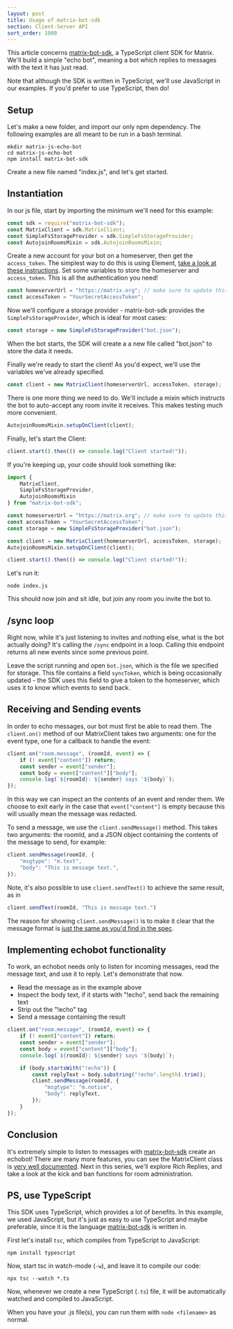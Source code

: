 ```yaml
---
layout: post
title: Usage of matrix-bot-sdk
section: Client-Server API
sort_order: 1000
---
```


This article concerns [matrix-bot-sdk], a TypeScript client SDK for Matrix. We'll build a simple "echo bot", meaning a bot which replies to messages with the text it has just read.

Note that although the SDK is written in TypeScript, we'll use JavaScript in our examples. If you'd prefer to use TypeScript, then do!

## Setup

Let's make a new folder, and import our only npm dependency. The following examples are all meant to be run in a bash terminal.

```shell
mkdir matrix-js-echo-bot
cd matrix-js-echo-bot
npm install matrix-bot-sdk
```

Create a new file named "index.js", and let's get started.

## Instantiation

In our js file, start by importing the minimum we'll need for this example:

```javascript
const sdk = require("matrix-bot-sdk");
const MatrixClient = sdk.MatrixClient;
const SimpleFsStorageProvider = sdk.SimpleFsStorageProvider;
const AutojoinRoomsMixin = sdk.AutojoinRoomsMixin;
```

Create a new account for your bot on a homeserver, then get the `access_token`. The simplest way to do this is using Element, [take a look at these instructions](https://t2bot.io/docs/access_tokens/). Set some variables to store the homeserver and `access_token`. This is all the authentication you need!

```javascript
const homeserverUrl = "https://matrix.org"; // make sure to update this with your url
const accessToken = "YourSecretAccessToken";
```

Now we'll configure a storage provider - matrix-bot-sdk provides the `SimpleFsStorageProvider`, which is ideal for most cases:

```javascript
const storage = new SimpleFsStorageProvider("bot.json");
```

When the bot starts, the SDK will create a a new file called "bot.json" to store the data it needs.

Finally we're ready to start the client! As you'd expect, we'll use the variables we've already specified.

```javascript
const client = new MatrixClient(homeserverUrl, accessToken, storage);
```

There is one more thing we need to do. We'll include a mixin which instructs the bot to auto-accept any room invite it receives. This makes testing much more convenient.

```javascript
AutojoinRoomsMixin.setupOnClient(client);
```

Finally, let's start the Client:

```javascript
client.start().then(() => console.log("Client started!"));
```

If you're keeping up, your code should look something like:

```javascript
import {
    MatrixClient,
    SimpleFsStorageProvider,
    AutojoinRoomsMixin
} from "matrix-bot-sdk";

const homeserverUrl = "https://matrix.org"; // make sure to update this with your url
const accessToken = "YourSecretAccessToken";
const storage = new SimpleFsStorageProvider("bot.json");

const client = new MatrixClient(homeserverUrl, accessToken, storage);
AutojoinRoomsMixin.setupOnClient(client);

client.start().then(() => console.log("Client started!"));
```

Let's run it:

```shell
node index.js
```

This should now join and sit idle, but join any room you invite the bot to.

## /sync loop

Right now, while it's just listening to invites and nothing else, what is the bot actually doing? It's calling the `/sync` endpoint in a loop. Calling this endpoint returns all new events since some previous point.

Leave the script running and open `bot.json`, which is the file we specified for storage. This file contains a field `syncToken`, which is being occasionally updated - the SDK uses this field to give a token to the homeserver, which uses it to know which events to send back.

## Receiving and Sending events

In order to echo messages, our bot must first be able to read them. The `client.on()` method of our MatrixClient takes two arguments: one for the event type, one for a callback to handle the event:

```javascript
client.on("room.message", (roomId, event) => {
    if (! event["content"]) return;
    const sender = event["sender"];
    const body = event["content"]["body"];
    console.log(`${roomId}: ${sender} says '${body}`);
});
```

In this way we can inspect an the contents of an event and render them. We choose to exit early in the case that `event["content"]` is empty because this will usually mean the message was redacted.

To send a message, we use the `client.sendMessage()` method. This takes two arguments: the roomId, and a JSON object containing the contents of the message to send, for example:

```javascript
client.sendMessage(roomId, {
    "msgtype": "m.text",
    "body": "This is message text.",
});
```

Note, it's also possible to use `client.sendText()` to achieve the same result, as in

```javascript
client.sendText(roomId, "This is message text.")
```

The reason for showing `client.sendMessage()` is to make it clear that the message format is [just the same as you'd find in the spec](https://matrix.org/docs/spec/client_server/latest#put-matrix-client-r0-rooms-roomid-send-eventtype-txnid).

## Implementing echobot functionality

To work, an echobot needs only to listen for incoming messages, read the message text, and use it to reply. Let's demonstrate that now.

* Read the message as in the example above
* Inspect the body text, if it starts with "!echo", send back the remaining text
* Strip out the "!echo" tag
* Send a message containing the result

```javascript
client.on("room.message", (roomId, event) => {
    if (! event["content"]) return;
    const sender = event["sender"];
    const body = event["content"]["body"];
    console.log(`${roomId}: ${sender} says '${body}`);

    if (body.startsWith("!echo")) {
        const replyText = body.substring("!echo".length).trim();
        client.sendMessage(roomId, {
            "msgtype": "m.notice",
            "body": replyText,
        });
    }
});
```

## Conclusion

It's extremely simple to listen to messages with [matrix-bot-sdk] create an echobot! There are many more features, you can see the MatrixClient class is [very well documented](https://github.com/turt2live/matrix-bot-sdk/blob/master/src/MatrixClient.ts). Next in this series, we'll explore Rich Replies, and take a look at the kick and ban functions for room administration.

[matrix-bot-sdk]: https://github.com/turt2live/matrix-bot-sdk

## PS, use TypeScript

This SDK uses TypeScript, which provides a lot of benefits. In this example, we used JavaScript, but it's just as easy to use TypeScript and maybe preferable, since it is the language [matrix-bot-sdk] is written in.

First let's install `tsc`, which compiles from TypeScript to JavaScript:

```shell
npm install typescript
```

Now, start tsc in watch-mode (`-w`), and leave it to compile our code:

```shell
npx tsc --watch *.ts
```

Now, whenever we create a new TypeScript (`.ts`) file, it will be automatically watched and compiled to JavaScript.

When you have your .js file(s), you can run them with `node <filename>` as normal.
